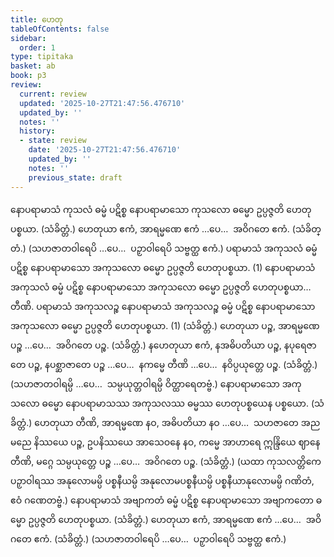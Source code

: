 ```yaml
---
title: ဟေတု
tableOfContents: false
sidebar:
  order: 1
type: tipitaka
basket: ab
book: p3
review:
  current: review
  updated: '2025-10-27T21:47:56.476710'
  updated_by: ''
  notes: ''
  history:
  - state: review
    date: '2025-10-27T21:47:56.476710'
    updated_by: ''
    notes: ''
    previous_state: draft
---
```



<ReviewStatus review={frontmatter.review} showDetails={true} />

<HypothesisAnnotation frontmatter={frontmatter} />

<DynamicBreadcrumb />

<Division number="1" book="p3" e="ch" v="39" p="390">

<Paragraph number="1959" book="p3">
နောပရာမာသံ ကုသလံ ဓမ္မံ ပဋိစ္စ နောပရာမာသော ကုသလော ဓမ္မော ဥပ္ပဇ္ဇတိ ဟေတုပစ္စယာ. (သံခိတ္တံ.)
</Paragraph>

</Division>
<Division number="2" book="p3" e="ch" v="39" p="385">

<Paragraph number="1960" book="p3">
ဟေတုယာ ဧကံ, အာရမ္မဏေ ဧကံ …ပေ…  အဝိဂတေ ဧကံ. (သံခိတ္တံ.)
</Paragraph>

<Paragraph number="1961" book="p3">
(သဟဇာတဝါရေပိ …ပေ…  ပဉှာဝါရေပိ သဗ္ဗတ္ထ ဧကံ.)
</Paragraph>

</Division>
<Division number="3" book="p3" e="ch" v="39" p="390">

<Paragraph number="1962" book="p3">
ပရာမာသံ အကုသလံ ဓမ္မံ ပဋိစ္စ နောပရာမာသော အကုသလော ဓမ္မော ဥပ္ပဇ္ဇတိ ဟေတုပစ္စယာ. (1)
</Paragraph>

<Paragraph number="1963" book="p3">
နောပရာမာသံ အကုသလံ ဓမ္မံ ပဋိစ္စ နောပရာမာသော အကုသလော ဓမ္မော ဥပ္ပဇ္ဇတိ ဟေတုပစ္စယာ…  တီဏိ.
</Paragraph>

<Paragraph number="1964" book="p3">
ပရာမာသံ အကုသလဉ္စ နောပရာမာသံ အကုသလဉ္စ ဓမ္မံ ပဋိစ္စ နောပရာမာသော အကုသလော ဓမ္မော ဥပ္ပဇ္ဇတိ ဟေတုပစ္စယာ. (1) (သံခိတ္တံ.)
</Paragraph>

</Division>
<Division number="4" book="p3" e="ch" v="39" p="390">

<Paragraph number="1965" book="p3">
ဟေတုယာ ပဉ္စ, အာရမ္မဏေ ပဉ္စ …ပေ…  အဝိဂတေ ပဉ္စ. (သံခိတ္တံ.)
</Paragraph>

<Paragraph number="1966" book="p3">
နဟေတုယာ ဧကံ, နအဓိပတိယာ ပဉ္စ, နပုရေဇာတေ ပဉ္စ, နပစ္ဆာဇာတေ ပဉ္စ …ပေ…  နကမ္မေ တီဏိ …ပေ…  နဝိပ္ပယုတ္တေ ပဉ္စ. (သံခိတ္တံ.) (သဟဇာတဝါရမ္ပိ …ပေ…  သမ္ပယုတ္တဝါရမ္ပိ ဝိတ္ထာရေတဗ္ဗံ.)
</Paragraph>

</Division>
<Division number="5" book="p3" e="ch" v="39" p="391">

<Paragraph number="1967" book="p3">
နောပရာမာသော အကုသလော ဓမ္မော နောပရာမာသဿ အကုသလဿ ဓမ္မဿ ဟေတုပစ္စယေန ပစ္စယော. (သံခိတ္တံ.)
</Paragraph>

</Division>
<Division number="6" book="p3" e="ch" v="39" p="391">

<Paragraph number="1968" book="p3">
ဟေတုယာ တီဏိ, အာရမ္မဏေ နဝ, အဓိပတိယာ နဝ …ပေ…  သဟဇာတေ အညမညေ နိဿယေ ပဉ္စ, ဥပနိဿယေ အာသေဝနေ နဝ, ကမ္မေ အာဟာရေ ဣန္ဒြိယေ ဈာနေ တီဏိ, မဂ္ဂေ သမ္ပယုတ္တေ ပဉ္စ …ပေ…  အဝိဂတေ ပဉ္စ. (သံခိတ္တံ.)
</Paragraph>

<Paragraph number="1969" book="p3">
(ယထာ ကုသလတ္တိကေ ပဉှာဝါရဿ အနုလောမမ္ပိ ပစ္စနီယမ္ပိ အနုလောမပစ္စနီယမ္ပိ ပစ္စနီယာနုလောမမ္ပိ ဂဏိတံ, ဧဝံ ဂဏေတဗ္ဗံ.)
</Paragraph>

</Division>
<Division number="7" book="p3" e="ch" v="39" p="391">

<Paragraph number="1970" book="p3">
နောပရာမာသံ အဗျာကတံ ဓမ္မံ ပဋိစ္စ နောပရာမာသော အဗျာကတော ဓမ္မော ဥပ္ပဇ္ဇတိ ဟေတုပစ္စယာ. (သံခိတ္တံ.)
</Paragraph>

</Division>
<Division number="8" book="p3" e="ch" v="39" p="391">

<Paragraph number="1971" book="p3">
ဟေတုယာ ဧကံ, အာရမ္မဏေ ဧကံ …ပေ…  အဝိဂတေ ဧကံ. (သံခိတ္တံ.)
</Paragraph>

<Paragraph number="1972" book="p3">
(သဟဇာတဝါရေပိ …ပေ…  ပဉှာဝါရေပိ သဗ္ဗတ္ထ ဧကံ.)
</Paragraph>
</Division>